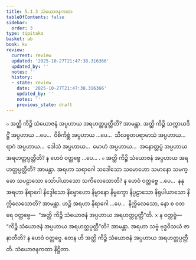 ```yaml
---
title: 5.1.3 သံယောဇနကထာ
tableOfContents: false
sidebar:
  order: 3
type: tipitaka
basket: ab
book: kv
review:
  current: review
  updated: '2025-10-27T21:47:38.316366'
  updated_by: ''
  notes: ''
  history:
  - state: review
    date: '2025-10-27T21:47:38.316366'
    updated_by: ''
    notes: ''
    previous_state: draft
---
```



<ReviewStatus review={frontmatter.review} showDetails={true} />

<HypothesisAnnotation frontmatter={frontmatter} />

<DynamicBreadcrumb />

<Division number="881" book="kv" e="ch" v="32" p="437">

<Paragraph number="2707" book="kv">
๐ အတ္ထိ ကိဉ္စိ သံယောဇနံ အပ္ပဟာယ အရဟတ္တပ္ပတ္တီတိ? အာမန္တာ. အတ္ထိ ကိဉ္စိ သက္ကာယဒိဋ္ဌိံ အပ္ပဟာယ …ပေ…  ဝိစိကိစ္ဆံ အပ္ပဟာယ …ပေ…  သီလဗ္ဗတပရာမာသံ အပ္ပဟာယ…  ရာဂံ အပ္ပဟာယ…  ဒေါသံ အပ္ပဟာယ…  မောဟံ အပ္ပဟာယ…  အနောတ္တပ္ပံ အပ္ပဟာယ အရဟတ္တပ္ပတ္တီတိ? န ဟေဝံ ဝတ္တဗ္ဗေ …ပေ… .
</Paragraph>

<Paragraph number="2708" book="kv">
๐ အတ္ထိ ကိဉ္စိ သံယောဇနံ အပ္ပဟာယ အရဟတ္တပ္ပတ္တီတိ? အာမန္တာ. အရဟာ သရာဂေါ သဒေါသော သမောဟော သမာနော သမက္ခော သပဠာသော သော်ပါယာသော သကိလေသောတိ? န ဟေဝံ ဝတ္တဗ္ဗေ …ပေ…  နနု အရဟာ နိရာဂေါ နိဒ္ဒေါသော နိမ္မောဟော နိမ္မာနော နိမ္မက္ခော နိပ္ပဠာသော နိရုပါယာသော နိက္ကိလေသောတိ? အာမန္တာ. ဟဉ္စိ အရဟာ နိရာဂေါ …ပေ…  နိက္ကိလေသော, နော စ ဝတ ရေ ဝတ္တဗ္ဗေ—  “အတ္ထိ ကိဉ္စိ သံယောဇနံ အပ္ပဟာယ အရဟတ္တပ္ပတ္တီ”တိ.
</Paragraph>

</Division>
<Division number="882" book="kv" e="ch" v="32" p="438">

<Paragraph number="2709" book="kv">
× န ဝတ္တဗ္ဗံ—  “ကိဉ္စိ သံယောဇနံ အပ္ပဟာယ အရဟတ္တပ္ပတ္တီ”တိ? အာမန္တာ. အရဟာ သဗ္ဗံ ဗုဒ္ဓဝိသယံ ဇာနာတီတိ? န ဟေဝံ ဝတ္တဗ္ဗေ. တေန ဟိ အတ္ထိ ကိဉ္စိ သံယောဇနံ အပ္ပဟာယ အရဟတ္တပ္ပတ္တီတိ.

</Paragraph>
</Division>

<Paragraph number="2710" type="center" book="kv">
သံယောဇနကထာ နိဋ္ဌိတာ.
</Paragraph>